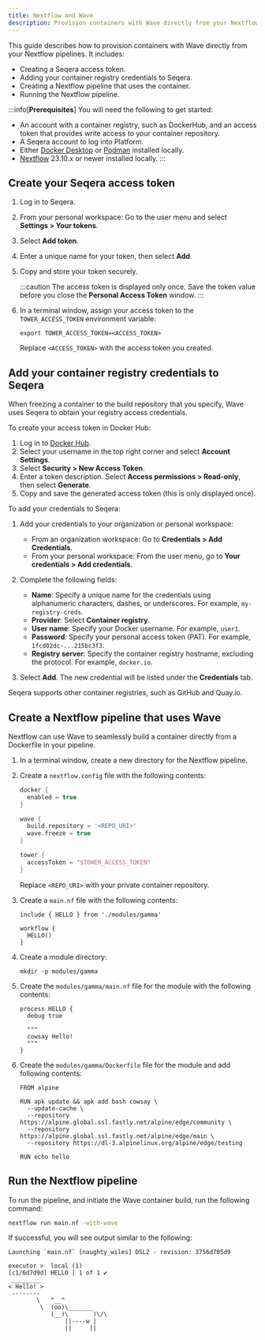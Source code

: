 ```yaml
---
title: Nextflow and Wave
description: Provision containers with Wave directly from your Nextflow pipelines
---
```


This guide describes how to provision containers with Wave directly from your Nextflow pipelines. It includes:

- Creating a Seqera access token.
- Adding your container registry credentials to Seqera.
- Creating a Nextflow pipeline that uses the container.
- Running the Nextflow pipeline.

:::info[**Prerequisites**]
You will need the following to get started:

- An account with a container registry, such as DockerHub, and an access token that provides write access to your container repository.
- A Seqera account to log into Platform.
- Either [Docker Desktop] or [Podman] installed locally.
- [Nextflow] 23.10.x or newer installed locally.
:::

## Create your Seqera access token

1. Log in to Seqera.
1. From your personal workspace: Go to the user menu and select **Settings > Your tokens**.
1. Select **Add token**.
1. Enter a unique name for your token, then select **Add**.
1. Copy and store your token securely.

    :::caution
    The access token is displayed only once. Save the token value before you close the **Personal Access Token** window.
    :::

1. In a terminal window, assign your access token to the `TOWER_ACCESS_TOKEN` environment variable:

    ```
    export TOWER_ACCESS_TOKEN=<ACCESS_TOKEN>
    ```

    Replace `<ACCESS_TOKEN>` with the access token you created.

## Add your container registry credentials to Seqera

When freezing a container to the build repository that you specify, Wave uses Seqera to obtain your registry access credentials.

To create your access token in Docker Hub:

1. Log in to [Docker Hub](https://hub.docker.com/).
2. Select your username in the top right corner and select **Account Settings**.
3. Select **Security > New Access Token**.
4. Enter a token description. Select **Access permissions > Read-only**, then select **Generate**.
5. Copy and save the generated access token (this is only displayed once).

To add your credentials to Seqera:

1.  Add your credentials to your organization or personal workspace:
    - From an organization workspace: Go to **Credentials > Add Credentials**.
    - From your personal workspace: From the user menu, go to **Your credentials > Add credentials**.

2.  Complete the following fields:

    - **Name**: Specify a unique name for the credentials using alphanumeric characters, dashes, or underscores. For example, `my-registry-creds`.
    - **Provider**: Select **Container registry**.
    - **User name**: Specify your Docker username. For example, `user1`.
    - **Password**: Specify your personal access token (PAT). For example, `1fcd02dc-...215bc3f3`.
    - **Registry server**: Specify the container registry hostname, excluding the protocol. For example, `docker.io`.

3.  Select **Add**. The new credential will be listed under the **Credentials** tab.

Seqera supports other container registries, such as GitHub and Quay.io.

## Create a Nextflow pipeline that uses Wave

Nextflow can use Wave to seamlessly build a container directly from a Dockerfile in your pipeline.

1. In a terminal window, create a new directory for the Nextflow pipeline.

1. Create a `nextflow.config` file with the following contents:

    ```groovy
    docker {
      enabled = true
    }

    wave {
      build.repository = '<REPO_URI>'
      wave.freeze = true
    }

    tower {
      accessToken = "$TOWER_ACCESS_TOKEN"
    }
    ```

    Replace `<REPO_URI>` with your private container repository.

1. Create a `main.nf` file with the following contents:

    ```nextflow
    include { HELLO } from './modules/gamma'

    workflow {
      HELLO()
    }
    ```

1. Create a module directory:
    ```
    mkdir -p modules/gamma
    ```

1. Create the `modules/gamma/main.nf` file for the module with the following contents:

    ```
    process HELLO {
      debug true

      """
      cowsay Hello!
      """
    }
    ```

1. Create the `modules/gamma/Dockerfile` file for the module and add following contents:

    ```
    FROM alpine

    RUN apk update && apk add bash cowsay \
      --update-cache \
      --repository https://alpine.global.ssl.fastly.net/alpine/edge/community \
      --repository https://alpine.global.ssl.fastly.net/alpine/edge/main \
      --repository https://dl-3.alpinelinux.org/alpine/edge/testing

    RUN echo hello
    ```

## Run the Nextflow pipeline

To run the pipeline, and initiate the Wave container build, run the following command:

```bash
nextflow run main.nf -with-wave
```

If successful, you will see output similar to the following:

```
Launching `main.nf` [naughty_wiles] DSL2 - revision: 3756d705d9

executor >  local (1)
[c1/6d7d9d] HELLO | 1 of 1 ✔
 ________
< Hello! >
 --------
        \   ^__^
         \  (oo)\_______
            (__)\       )\/\
                ||----w |
                ||     ||
```

[sc]: https://seqera.io/containers/
[conda]: https://docs.conda.io/en/latest/
[Nextflow]: https://www.nextflow.io/docs/latest/install.html
[Podman]: https://podman.io/docs/installation
[Docker Desktop]: https://www.docker.com/products/docker-desktop/

[wave-build]: /wave_docs/wave_repo/docs/cli/reference.md#build-a-container
[nf-config]: /wave_docs/wave_repo/docs/nextflow.md#configuration-options
[wave-cli]: /wave_docs/wave_repo/docs/cli/index.md
